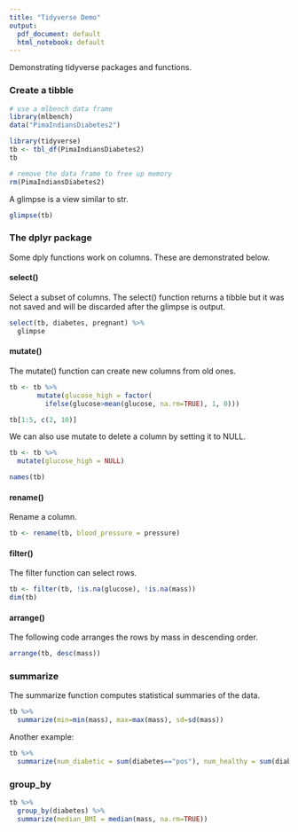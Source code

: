 ```yaml
---
title: "Tidyverse Demo"
output:
  pdf_document: default
  html_notebook: default
---
```


Demonstrating tidyverse packages and functions.

### Create a tibble

```r
# use a mlbench data frame
library(mlbench)
data("PimaIndiansDiabetes2")

library(tidyverse)
tb <- tbl_df(PimaIndiansDiabetes2)
tb

# remove the data frame to free up memory
rm(PimaIndiansDiabetes2)
```

A glimpse is a view similar to str.

```r
glimpse(tb)
```

### The dplyr package

Some dply functions work on columns. These are demonstrated below.

#### select()

Select a subset of columns. The select() function returns a tibble but it was not saved and will be discarded after the glimpse is output.

```r
select(tb, diabetes, pregnant) %>%
  glimpse
```

#### mutate()

The mutate() function can create new columns from old ones.

```r
tb <- tb %>%
       mutate(glucose_high = factor(
         ifelse(glucose>mean(glucose, na.rm=TRUE), 1, 0)))

tb[1:5, c(2, 10)]
```

We can also use mutate to delete a column by setting it to NULL.

```r
tb <- tb %>%
  mutate(glucose_high = NULL)

names(tb)
```

#### rename()

Rename a column.

```r
tb <- rename(tb, blood_pressure = pressure)
```

#### filter()

The filter function can select rows.

```r
tb <- filter(tb, !is.na(glucose), !is.na(mass))
dim(tb)
```
#### arrange()

The following code arranges the rows by mass in descending order.

```r
arrange(tb, desc(mass))
```

### summarize

The summarize function computes statistical summaries of the data.

```r
tb %>%
  summarize(min=min(mass), max=max(mass), sd=sd(mass))
```

Another example:

```r
tb %>%
  summarize(num_diabetic = sum(diabetes=="pos"), num_healthy = sum(diabetes=="neg"))
```

### group_by

```r
tb %>%
  group_by(diabetes) %>%
  summarize(median_BMI = median(mass, na.rm=TRUE))
```

